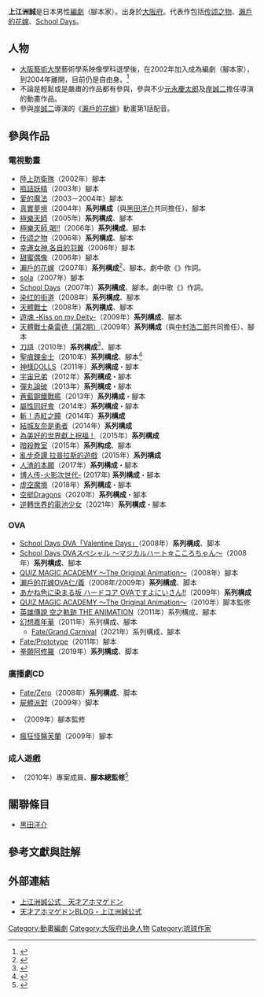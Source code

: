 {{noteTA|G1=Anime}}
{{Japanese|japanese=上江洲 誠|kana=うえず まこと|romaji=Uezu Makoto}}
'''上江洲誠'''是日本男性[[編劇|編劇]]（腳本家）。出身於[[大阪府|大阪府]]。代表作包括[[传颂之物|传颂之物]]、[[瀨戶的花嫁_(漫畫)|瀨戶的花嫁]]、[[School_Days|School Days]]。

== 人物 ==
* [[大阪藝術大學|大阪藝術大學]]藝術學系映像學科退學後，在2002年加入{{lang|ja|スタジオオルフェ}}成為編劇（腳本家），到2004年離開，目前仍是自由身。<ref name="uezu">{{Cite web |url=http://uezu.soregashi.com/ |title=上江洲誠公式　天才アホマゲドン |access-date=2010-02-10 |archive-url=https://web.archive.org/web/20150111024615/http://uezu.soregashi.com/ |archive-date=2015-01-11 |dead-url=yes }}</ref>
* 不論是輕鬆或是嚴肅的作品都有參與，參與不少[[元永慶太郎|元永慶太郎]]及[[岸誠二|岸誠二]]擔任導演的動畫作品。
* 參與[[岸誠二|岸誠二]]導演的《[[瀨戶的花嫁_(漫畫)|瀨戶的花嫁]]》動畫第1話配音。

== 參與作品 ==
=== 電視動畫 ===
* [[陸上防衛隊|陸上防衛隊]]（2002年）腳本
* [[瓶詰妖精|瓶詰妖精]]（2003年）腳本
* [[愛的魔法|愛的魔法]]（2003－2004年）腳本
* [[真實夢境|真實夢境]]（2004年）'''系列構成'''（與[[黑田洋介|黑田洋介]]共同擔任）、腳本
* [[極樂天師|極樂天師]]（2005年）'''系列構成'''、腳本
* [[極樂天師|極樂天師 喝!!]]（2006年）'''系列構成'''、腳本
* [[传颂之物|传颂之物]]（2006年）'''系列構成'''、腳本
* [[幸運女神|幸運女神 各自的羽翼]]（2006年）腳本
* [[甜蜜偶像|甜蜜偶像]]（2006年）腳本
* [[瀨戶的花嫁_(漫畫)|瀨戶的花嫁]]（2007年）'''系列構成'''<ref name="setonohanayome_staffcast">{{Cite web |url=http://setonohanayome.com/tv/staffcast/index.html |title=「瀬戸の花嫁」アニメオフィシャルサイト：スタッフ・キャスト |access-date=2010-02-10 |archive-url=https://web.archive.org/web/20100210183304/http://setonohanayome.com/tv/staffcast/index.html |archive-date=2010-02-10 |dead-url=yes }}</ref>、腳本。劇中歌《{{lang|ja|個人戦士 オレダム}}》作詞。
* [[sola|sola]]（2007年）腳本
* [[School_Days|School Days]]（2007年）'''系列構成'''、腳本。劇中歌《{{lang|ja|マジカルハートこころちゃんのテーマ}}》作詞。
* [[染红的街道|染红的街道]]（2008年）'''系列構成'''、腳本
* [[天體戰士|天體戰士]]（2008年）'''系列構成'''、腳本
* [[遊魂_-Kiss_on_my_Deity-|遊魂 -Kiss on my Deity-]]（2009年）'''系列構成'''、腳本
* [[天體戰士|天體戰士桑雷德（第2期）]]（2009年）'''系列構成'''（與[[中村浩二郎|中村浩二郎]]共同擔任）、腳本
* [[刀語|刀語]]（2010年）'''系列構成'''<ref name="katanagatari_staff">{{Cite web |url=http://www.katanagatari.com/staff/ |title=スタッフ｜刀語 - 西尾維新アニメプロジェクト |access-date=2010-02-10 |archive-date=2021-04-21 |archive-url=https://web.archive.org/web/20210421111334/https://www.katanagatari.com/staff/ }}</ref>、腳本
* [[聖痕鍊金士|聖痕鍊金士]]（2010年）'''系列構成'''、腳本<ref name="qwaser_staff">{{Cite web |url=http://www.qwaser.jp/staff.html |title=聖痕のクェイサー 公式サイト｜スタッフ |accessdate=2010-02-10 |archive-date=2010-02-04 |archive-url=https://web.archive.org/web/20100204131652/http://www.qwaser.jp/staff.html |dead-url=no }}</ref>
* [[神樣DOLLS|神樣DOLLS]]（2011年）'''系列構成'''・腳本
* [[宇宙兄弟|宇宙兄弟]]（2012年）'''系列構成'''・腳本
* [[彈丸論破|彈丸論破]]（2013年）'''系列構成'''・腳本
* [[蒼藍鋼鐵戰艦|蒼藍鋼鐵戰艦]]（2013年）'''系列構成'''・腳本
* [[屬性同好會|屬性同好會]]（2014年）'''系列構成'''・腳本
* [[斬！赤紅之瞳|斬！赤紅之瞳]]（2014年）'''系列構成'''
* [[結城友奈是勇者|結城友奈是勇者]]（2014年）'''系列構成'''
* [[為美好的世界獻上祝福！|為美好的世界獻上祝福！]]（2015年）'''系列構成'''
* [[暗殺教室|暗殺教室]]（2015年）'''系列构成'''、腳本
* [[亂步奇譚_拉普拉斯的遊戲|亂步奇譚 拉普拉斯的遊戲]]（2015年）'''系列構成'''
* [[人渣的本願|人渣的本願]]（2017年）'''系列構成'''・腳本
* [[博人传-火影次世代-|博人传-火影次世代-]] (2017年) '''系列構成'''・腳本 
* [[Radiant_虚空魔境|虚空魔境]]（2018年）'''系列構成'''・腳本
* [[空挺Dragons|空挺Dragons]]（2020年）'''系列構成'''・腳本
* [[逆轉世界的電池少女|逆轉世界的電池少女]]（2021年）'''系列構成'''・腳本

=== OVA ===
* [[School_Days#OVA|School Days OVA「Valentine Days」]]（2008年）'''系列構成'''、脚本
* [[School_Days#OVA|School Days OVAスペシャル 〜マジカルハート☆こころちゃん〜]]（2008年）'''系列構成'''、腳本
* [[問答魔法學院#OVA|QUIZ MAGIC ACADEMY ～The Original Animation～]]（2008年）腳本
* [[瀨戶的花嫁_(漫畫)|瀨戶的花嫁OVA仁/義]]（2008年/2009年）'''系列構成'''、脚本
* [[夕陽染紅的坡道#OVA|あかね色に染まる坂 ハードコア OVAですよにいさん!!]]（2009年）'''系列構成'''
* [[問答魔法學院#OVA|QUIZ MAGIC ACADEMY ～The Original Animation～]]（2010年）脚本監修
* [[英雄傳說VI「空之軌跡」|英雄傳說 空之軌跡 THE ANIMATION]]（2011年）系列構成、腳本
* [[幻想嘉年華|幻想嘉年華]]（2011年）系列構成、腳本
** [[Fate/Grand_Order|Fate/Grand Carnival]]（2021年）系列構成、腳本
* [[Fate/Prototype|Fate/Prototype]]（2011年）腳本
* [[拳願阿修羅|拳願阿修羅]]（2019年）'''系列構成'''、脚本

=== 廣播劇CD ===
* [[Fate/Zero|Fate/Zero]]（2008年）'''系列構成'''、脚本
* [[屍體派對|屍體派對]]（2009年）脚本
* {{lang|ja|逢魔警察 ソラとアラシ}}（2009年）腳本監修
* [[瘋狂怪醫芙蘭|瘋狂怪醫芙蘭]]（2009年）腳本

=== 成人遊戲 ===
* {{lang|ja|se・きらら}}（2010年）專案成員、'''腳本總監修'''<ref name="sekirara_spec">{{Cite web |url=http://www.se-kirara.jp/spec/spec.html |title=se・きらら |access-date=2010-02-10 |archive-date=2021-10-11 |archive-url=https://web.archive.org/web/20211011104709/http://se-kirara.jp/spec/spec.html }}</ref>

== 關聯條目 ==
* [[黑田洋介|黑田洋介]]

== 參考文獻與註解 ==
{{Reflist|2}}

== 外部連結 ==
* [https://web.archive.org/web/20150111024615/http://uezu.soregashi.com/ 上江洲誠公式　天才アホマゲドン] {{ja}}
* [http://uezu.blog.shinobi.jp/ 天才アホマゲドンBLOG・上江洲誠公式] {{Wayback|url=http://uezu.blog.shinobi.jp/ |date=20200213171022 }} {{ja}}

{{DEFAULTSORT:Uezu Makoto}}
[[Category:動畫編劇|Category:動畫編劇]]
[[Category:大阪府出身人物|Category:大阪府出身人物]]
[[Category:琉球作家|Category:琉球作家]]